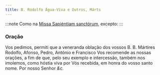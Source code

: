 ```yaml
---
title: B. Rodolfo Água-Viva e Outros, Márts
---
```


:::note
Como na [Missa Sapiéntiam sanctórum](../comum/7muitosmartires2), excepto:
:::

### Oração

Vos pedimos, permiti que a veneranda oblação dos vossos B. B. Mártires
Rodolfo, Afonso, Pedro, António e Francisco Vos recomende as nossas
orações, a fim de que, pelo seu exemplo e intercessão, também nos
imolemos, como hóstia viva por Vós recebida, em honra do vosso santo nome.
Por nosso Senhor <em>&c.</em>
